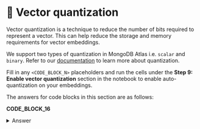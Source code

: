 # 👐 Vector quantization

Vector quantization is a technique to reduce the number of bits required to represent a vector. This can help reduce the storage and memory requirements for vector embeddings.

We support two types of quantization in MongoDB Atlas i.e. `scalar` and `binary`. Refer to our [documentation](https://www.mongodb.com/docs/atlas/atlas-vector-search/vector-quantization/#about-quantization) to learn more about quantization.

Fill in any `<CODE_BLOCK_N>` placeholders and run the cells under the **Step 9: Enable vector quantization** section in the notebook to enable auto-quantization on your embeddings.

The answers for code blocks in this section are as follows:

**CODE_BLOCK_16**

<details>
<summary>Answer</summary>
<div>

```python
{
    "name": ATLAS_VECTOR_SEARCH_INDEX_NAME,
    "type": "vectorSearch",
    "definition": {
        "fields": [
            {
                "type": "vector",
                "path": "embedding",
                "numDimensions": 512,
                "similarity": "cosine",
                "quantization": "scalar",
            },
        ]
    },
}
```

</div>
</details>